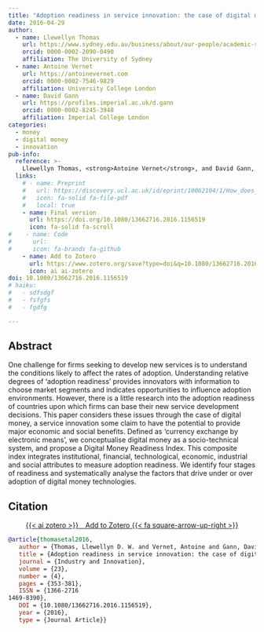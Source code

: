```yaml
---
title: "Adoption readiness in service innovation: the case of digital money"
date: 2016-04-29
author:
  - name: Llewellyn Thomas
    url: https://www.sydney.edu.au/business/about/our-people/academic-staff/llewellyn-thomas.html
    orcid: 0000-0002-2090-0490
    affiliation: The University of Sydney
  - name: Antoine Vernet
    url: https://antoinevernet.com
    orcid: 0000-0002-7546-9829
    affiliation: University College London
  - name: David Gann
    url: https://profiles.imperial.ac.uk/d.gann
    orcid: 0000-0002-8245-3948
    affiliation: Imperial College London
categories:
  - money
  - digital money
  - innovation
pub-info:
  reference: >-
    Llewellyn Thomas, <strong>Antoine Vernet</strong>, and David Gann, "Adoption readiness in service innovation: the case of digital money," <em>Industry and Innovation</em> (2016), doi: <a href="https://doi.org/10.1080/13662716.2016.1156519"><code>10.1080/13662716.2016.1156519/</code></a>
  links:
    # - name: Preprint
    #   url: https://discovery.ucl.ac.uk/id/eprint/10062104/1/How_does_energy_matter_Energy_Policy.pdf
    #   icon: fa-solid fa-file-pdf
    #   local: true
    - name: Final version
      url: https://doi.org/10.1080/13662716.2016.1156519
      icon: fa-solid fa-scroll
#    - name: Code
#      url: 
#      icon: fa-brands fa-github
    - name: Add to Zotero
      url: https://www.zotero.org/save?type=doi&q=10.1080/13662716.2016.1156519
      icon: ai ai-zotero
doi: 10.1080/13662716.2016.1156519
# haiku:
#   - sdfsdgf
#   - fsfgfs
#   - fgdfg

---
```




## Abstract

One challenge for firms seeking to develop new services is to understand the conditions likely to affect the rates of adoption. 
Understanding relative degrees of ‘adoption readiness’ provides innovators with information to choose market segments and indicates opportunities to influence adoption environments. 
However, there is a little research into the adoption readiness of countries upon which firms can base their new service development decisions. 
This paper considers these issues through the case of digital money, a service innovation some claim to have the potential to provide major economic and social benefits. 
Defined as ‘currency exchange by electronic means’, we conceptualise digital money as a socio-technical system, and propose a Digital Money Readiness Index. 
This composite index integrates institutional, financial, technological, economic, industrial and social attributes to measure adoption readiness. 
We identify four stages of readiness and systematically analyse the factors that drive under or over adoption of digital money technologies.



## Citation

<p class="buttons" style="text-align:center;">
<a class="btn btn-danger" target="_blank" href="https://www.zotero.org/save?type=doi&q=10.1080/13662716.2016.1156519">{{< ai zotero >}}&emsp;Add to Zotero {{< fa square-arrow-up-right >}}</a>
</p>

```bibtex
@article{thomasetal2016,
   author = {Thomas, Llewellyn D. W. and Vernet, Antoine and Gann, David M.},
   title = {Adoption readiness in service innovation: the case of digital money},
   journal = {Industry and Innovation},
   volume = {23},
   number = {4},
   pages = {353-381},
   ISSN = {1366-2716
1469-8390},
   DOI = {10.1080/13662716.2016.1156519},
   year = {2016},
   type = {Journal Article}}
```

